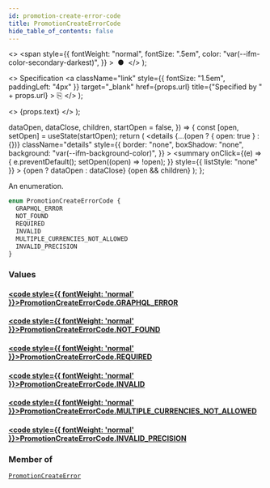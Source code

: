 ```yaml
---
id: promotion-create-error-code
title: PromotionCreateErrorCode
hide_table_of_contents: false
---
```


  <>
    <span
      style={{
        fontWeight: "normal",
        fontSize: ".5em",
        color: "var(--ifm-color-secondary-darkest)",
      }}
    >
      &nbsp;●&nbsp;
    </span>
  </>
);

  <>
    Specification
    <a
      className="link"
      style={{ fontSize: "1.5em", paddingLeft: "4px" }}
      target="\_blank"
      href={props.url}
      title={"Specified by " + props.url}
    >
      ⎘
    </a>
  </>
);

  <>
    <span className={props.class}>{props.text}</span>
  </>
);


  dataOpen,
  dataClose,
  children,
  startOpen = false,
}) => {
  const [open, setOpen] = useState(startOpen);
  return (
    <details
      {...(open ? { open: true } : {})}
      className="details"
      style={{
        border: "none",
        boxShadow: "none",
        background: "var(--ifm-background-color)",
      }}
    >
      <summary
        onClick={(e) => {
          e.preventDefault();
          setOpen((open) => !open);
        }}
        style={{ listStyle: "none" }}
      >
        {open ? dataOpen : dataClose}
      </summary>
      {open && children}
    </details>
  );
};

An enumeration.

```graphql
enum PromotionCreateErrorCode {
  GRAPHQL_ERROR
  NOT_FOUND
  REQUIRED
  INVALID
  MULTIPLE_CURRENCIES_NOT_ALLOWED
  INVALID_PRECISION
}
```

### Values

#### [<code style={{ fontWeight: 'normal' }}>PromotionCreateErrorCode.<b>GRAPHQL_ERROR</b></code>](#)

>

#### [<code style={{ fontWeight: 'normal' }}>PromotionCreateErrorCode.<b>NOT_FOUND</b></code>](#)

>

#### [<code style={{ fontWeight: 'normal' }}>PromotionCreateErrorCode.<b>REQUIRED</b></code>](#)

>

#### [<code style={{ fontWeight: 'normal' }}>PromotionCreateErrorCode.<b>INVALID</b></code>](#)

>

#### [<code style={{ fontWeight: 'normal' }}>PromotionCreateErrorCode.<b>MULTIPLE_CURRENCIES_NOT_ALLOWED</b></code>](#)

>

#### [<code style={{ fontWeight: 'normal' }}>PromotionCreateErrorCode.<b>INVALID_PRECISION</b></code>](#)

>

### Member of

[`PromotionCreateError`](../../../api-reference/miscellaneous/objects/promotion-create-error) <Badge class="badge badge--secondary" text="object"/>
